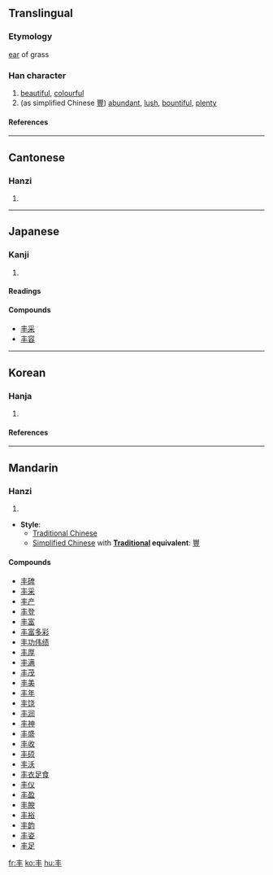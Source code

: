 {{see|豐}}<!-- may be replaced by zh-forms -->

==Translingual==
===Etymology===
[[ear]] of grass
===Han character===
{{Han char|rad=丨|as=03|sn=4|four=5000<sub>0</sub>|canj=手十 (QJ)}}
# [[beautiful]], [[colourful]]
# (as simplified Chinese [[豐]]) [[abundant]], [[lush]], [[bountiful]], [[plenty]]
====References====
{{Han ref|kx=0079.080|dkj=00076|dj=0161.030|hdz=10028.070|uh=4E30|ud=20016|bh=A4A5|bd=42149}}
----
==Cantonese==
===Hanzi===
{{yue-hanzi|jyut=|y=fung1}}
# {{defn|Cantonese}}
----
==Japanese==
===Kanji===
{{ja-kanji|grade=|rs=丨03}}
# {{defn|Japanese}}
====Readings====
{{ja-readings|on=[[ほう]] (hō), [[ふ]] (fu), [[ふう]] (fū), [[ぶ]] (bu)|kun=[[みめよい]] (mimeyoi), [[しげる]] (shigeru)}}

====Compounds====
*[[丰采]]
*[[丰容]]
----
==Korean==
===Hanja===
{{ko-hanja|hangeul=[[봉]]|rv=bong|mr=pong|eumhun=예쁠|ehrv=yeppeul|ehmr=yeppǔl|ehy=}}

# {{defn|Korean}}

====References====
{{Hanja ref|nav=13678}}

----

==Mandarin==
===Hanzi===
{{cmn-hanzi|pin=[[fēng]] ([[feng1]])|wg=feng<sup>1</sup>}}
# {{defn|Mandarin}}

* '''Style''':  
** [[Traditional Chinese]]
** [[Simplified Chinese]] with '''[[Traditional Chinese|Traditional]] equivalent''': [[豐]]

====Compounds====
*[[丰碑]]
*[[丰采]]
*[[丰产]]
*[[丰登]]
*[[丰富]]
*[[丰富多彩]]
*[[丰功伟绩]]
*[[丰厚]]
*[[丰满]]
*[[丰茂]]
*[[丰美]]
*[[丰年]]
*[[丰饶]]
*[[丰润]]
*[[丰神]]
*[[丰盛]]
*[[丰收]]
*[[丰硕]]
*[[丰沃]]
*[[丰衣足食]]
*[[丰仪]]
*[[丰盈]]
*[[丰腴]]
*[[丰裕]]
*[[丰韵]]
*[[丰姿]]
*[[丰足]]

[[fr:丰]]
[[ko:丰]]
[[hu:丰]]